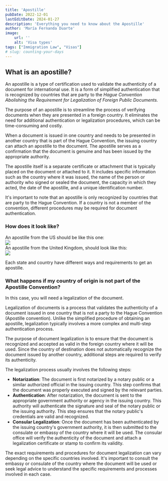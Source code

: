```yaml
---
title: 'Apostille'
pubDate: 2022-12-01
lastEditDate: 2024-01-27
description: 'Everything you need to know about the Apostille'
author: 'María Fernanda Duarte'
image:
    url: ''
    alt: 'Visa types'
tags: ["Immigration Law", "Visas"]
# slug: counting-your-days
---
```


## What is an apostille?
An apostille is a type of certification used to validate the authenticity of a document for international use. It is a form of simplified authentication that is recognized by countries that are party to the *Hague Convention Abolishing the Requirement for Legalization of Foreign Public Documents.*


<ApostilleCountries client:load />

The purpose of an apostille is to streamline the process of verifying documents when they are presented in a foreign country. It eliminates the need for additional authentication or legalization procedures, which can be time-consuming and costly.

When a document is issued in one country and needs to be presented in another country that is part of the Hague Convention, the issuing country can attach an apostille to the document. The apostille serves as a confirmation that the document is genuine and has been issued by the appropriate authority.

The apostille itself is a separate certificate or attachment that is typically placed on the document or attached to it. It includes specific information such as the country where it was issued, the name of the person or authority who signed or sealed the document, the capacity in which they acted, the date of the apostille, and a unique identification number.

It's important to note that an apostille is only recognized by countries that are party to the Hague Convention. If a country is not a member of the convention, different procedures may be required for document authentication. 

### How does it look like?

<div class="flex">
    <div class="w-full md:w-1/2 border-r">
        <div class="font-light text-sm mb-1 text-center">An apostille from the US should be like this one:</div>
        <img class="mt-1" src="/apostille-USA.png" />
    </div>
    <div class="w-full md:w-1/2">
        <div class="font-light text-sm mb-1 text-center">An apostille from the United Kingdom, should look like this:</div>
        <img class="mt-1" src="/apostille-UK.png" />
    </div>
</div>

Each state and country have different ways and requirements to get an apostille.

### **What happens if my country of origin is not part of the Apostille Convention?**

In this case, you will need a legalization of the document.

Legalization of documents is a process that validates the authenticity of a document issued in one country that is not a party to the Hague Convention (Apostille convention). Unlike the simplified procedure of obtaining an apostille, legalization typically involves a more complex and multi-step authentication process.

The purpose of document legalization is to ensure that the document is recognized and accepted as valid in the foreign country where it will be used. Since the country of destination does not automatically recognize the document issued by another country, additional steps are required to verify its authenticity.

The legalization process usually involves the following steps:

- **Notarization**: The document is first notarized by a notary public or a similar authorized official in the issuing country. This step confirms that the document was properly executed and signed by the relevant parties.
- **Authentication**: After notarization, the document is sent to the appropriate government authority or agency in the issuing country. This authority will authenticate the signature and seal of the notary public or the issuing authority. This step ensures that the notary public's credentials are valid and recognized.
- **Consular Legalization**: Once the document has been authenticated by the issuing country's government authority, it is then submitted to the consulate or embassy of the country where it will be used. The consular office will verify the authenticity of the document and attach a legalization certificate or stamp to confirm its validity.

The exact requirements and procedures for document legalization can vary depending on the specific countries involved. It's important to consult the embassy or consulate of the country where the document will be used or seek legal advice to understand the specific requirements and processes involved in each case.
